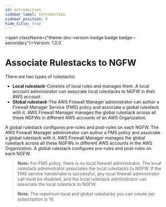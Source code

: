 ```yaml
---
id: introduction
sidebar_label: Introduction
sidebar_position: 0
hide_title: true
---
```


<span className={"theme-doc-version-badge badge badge--secondary"}>Version: 1.0.0</span>

# Associate Rulestacks to NGFW



There are two types of rulestacks:
- **Local rulestack**-Consists of local rules and manages them. A local account administrator can associate local rulestacks to NGFW in their AWS account.
- **Global rulestack**-The AWS Firewall Manager administrator can author a Firewall Manager Service (FMS) policy and associate a global rulestack with it. AWS Firewall Manager manages the global rulestack across all these NGFWs in different AWS accounts of an AWS Organization.  

A global rulestack configures pre-rules and post-rules on each NGFW. The AWS Firewall Manager administrator can author a FMS policy and associate a global rulestack with it. AWS Firewall Manager manages the global rulestack across all these NGFWs in different AWS accounts in the AWS Organization. A global rulestack configures pre-rules and post-rules on each NGFW.  

>**Note:** For FMS policy, there is no local firewall administrator. The local rulestack administrator associates the local rulestacks to NGFW. If the FMS service handshake is successful, any local firewall administrator call must be disabled, and the local rulestack administrator can associate the local rulestack to NGFW.

>**Note:** The maximum local and global rulestacks you can create per subscription is 10.  



      